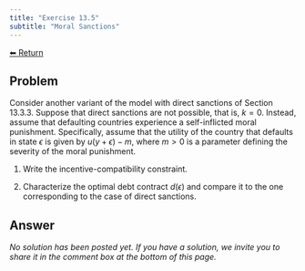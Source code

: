 ```yaml
---
title: "Exercise 13.5"
subtitle: "Moral Sanctions"
---
```

<a class="return-button" href="index.qmd">⬅ Return</a>

## Problem

Consider another variant of the model with direct sanctions of Section 13.3.3. Suppose that direct sanctions are not possible, that is, $k=0$. Instead, assume that defaulting countries experience  a self-inflicted moral punishment. Specifically, assume that the utility of the country that defaults in state $\epsilon$ is given by $u(y+\epsilon)-m,$ where $m>0$ is a parameter defining the severity of the moral punishment.

1. Write the incentive-compatibility constraint. 

2. Characterize the optimal debt contract $d(\epsilon)$ and compare it to the one corresponding to the case of direct sanctions.

## Answer

_No solution has been posted yet. If you have a solution, we invite you to share it in the comment box at the bottom of this page._